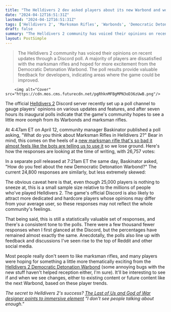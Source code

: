 ```yaml
---
title: "The Helldivers 2 dev asked players about its new Warbond and worst guns, and after 25,000 responses folks overwhelmingly agree that they both need a little something"
date: "2024-04-12T16:51:31Z"
lastmod: "2024-04-12T16:51:31Z"
tags: ['Helldivers 2', 'Marksman Rifles', 'Warbonds', 'Democratic Detonation Warbond', 'Discord']
draft: false
summary: "The Helldivers 2 community has voiced their opinions on recent updates through a Discord poll. A majority of players are dissatisfied with the marksman rifles and hoped for more excitement from the Democratic Detonation Warbond. The poll results provide valuable feedback for developers, indicating areas where the game could be improved."
layout: PostSimple
---
```

> The Helldivers 2 community has voiced their opinions on recent updates through a Discord poll. A majority of players are dissatisfied with the marksman rifles and hoped for more excitement from the Democratic Detonation Warbond. The poll results provide valuable feedback for developers, indicating areas where the game could be improved.


        <img alt="Cover" src="https://cdn.mos.cms.futurecdn.net/pgRhknMFBgMPN3oD36zUwB.png"/>
        
The official [<u>Helldivers 2</u>](https://www.gamesradar.com/helldivers-2-guide/) Discord server recently set up a poll channel to gauge players' opinions on various updates and features, and after seven hours its inaugural polls indicate that the game's community hopes to see a little more oomph from its Warbonds and marksman rifles.

At 4:47am ET on April 12, community manager Baskinator published a poll asking, "What do you think about Marksman Rifles in Helldivers 2?" Bear in mind, this comes on the heels of a [<u>new marksman rifle that's so bad it almost feels like the bots are telling us to use it</u>](https://www.gamesradar.com/helldivers-2s-latest-warbond-has-a-rifle-thats-so-unbelievably-bad-it-almost-feels-like-the-automatons-are-telling-us-to-use-it-just-so-we-lose-ground/) so we lose ground. Here's how the responses are looking at the time of writing, with 26,757 votes:

In a separate poll released at 7:21am ET the same day, Baskinator asked, "How do you feel about the new Democratic Detonation Warbond?" The current 24,800 responses are similarly, but less extremely skewed:

The obvious caveat here is that, even though 25,000 players is nothing to sneeze at, this is a small sample size relative to the millions of people who've played Helldivers 2. The game's official Discord is also likely to attract more dedicated and hardcore players whose opinions may differ from your average user, so these responses may not reflect the whole community's feelings. 

That being said, this is still a statistically valuable set of responses, and there's a consistent tone to the polls. There were a few thousand fewer responses when I first glanced at the Discord, but the percentages have remained almost exactly the same. Anecdotally, the polls also line up with feedback and discussions I've seen rise to the top of Reddit and other social media. 

Most people really don't seem to like marksman rifles, and many players were hoping for something a little more thematically exciting from the [<u>Helldivers 2 Democratic Detonation Warbond</u>](https://www.gamesradar.com/helldivers-2-democratic-detonation-warbond/) (some annoying bugs with the new stuff haven't helped reception either, I'm sure). It'll be interesting to see if and when we see changes, either to existing content or future content like the next Warbond, based on these player trends. 

*The secret to Helldivers 2's success? *[<u><em>The Last of Us and God of War designer points to immersive element</em></u>](https://www.gamesradar.com/the-secret-to-helldivers-2s-success-the-last-of-us-and-god-of-war-designer-points-to-immersive-element-i-dont-see-people-talking-about-enough/)* "I don't see people talking about enough."*
        